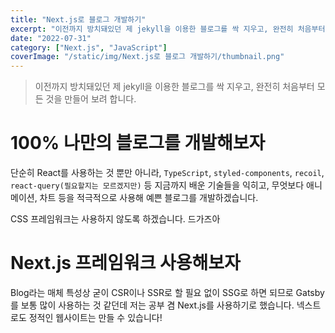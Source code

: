 ```yaml
---
title: "Next.js로 블로그 개발하기"
excerpt: "이전까지 방치돼있던 제 jekyll을 이용한 블로그를 싹 지우고, 완전히 처음부터 모든 것을 만들어 보려 합니다."
date: "2022-07-31"
category: ["Next.js", "JavaScript"]
coverImage: "/static/img/Next.js로 블로그 개발하기/thumbnail.png"
---
```


> 이전까지 방치돼있던 제 jekyll을 이용한 블로그를 싹 지우고, 완전히 처음부터 모든 것을 만들어 보려 합니다.

# 100% 나만의 블로그를 개발해보자

단순히 React를 사용하는 것 뿐만 아니라, `TypeScript`, `styled-components`, `recoil`, `react-query(필요할지는 모르겠지만)` 등 지금까지 배운 기술들을 익히고, 무엇보다 애니메이션, 차트 등을 적극적으로 사용해 예쁜 블로그를 개발하겠습니다.

CSS 프레임워크는 사용하지 않도록 하겠습니다. 드가즈아

# Next.js 프레임워크 사용해보자

Blog라는 매체 특성상 굳이 CSR이나 SSR로 할 필요 없이 SSG로 하면 되므로 Gatsby를 보통 많이 사용하는 것 같던데 저는 공부 겸 Next.js를 사용하기로 했습니다. 넥스트로도 정적인 웹사이트는 만들 수 있습니다!
